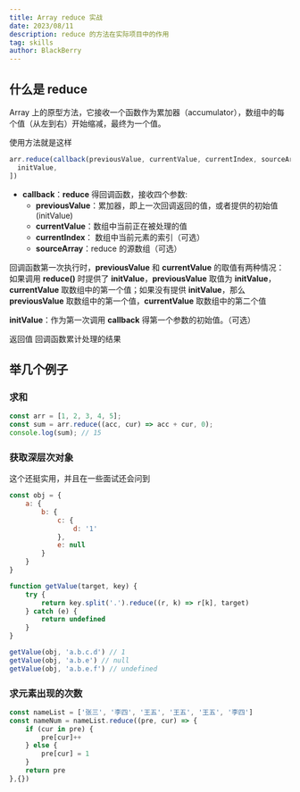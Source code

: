 ```yaml
---
title: Array reduce 实战
date: 2023/08/11
description: reduce 的方法在实际项目中的作用
tag: skills
author: BlackBerry
---
```


## 什么是 reduce

Array 上的原型方法，它接收一个函数作为累加器（accumulator），数组中的每个值（从左到右）开始缩减，最终为一个值。

使用方法就是这样
```js
arr.reduce(callback(previousValue, currentValue, currentIndex, sourceArray), [
  initValue,
])
```

- **callback**：**reduce** 得回调函数，接收四个参数:
  - **previousValue**：累加器，即上一次回调返回的值，或者提供的初始值(initValue)
  - **currentValue**：数组中当前正在被处理的值
  - **currentIndex**： 数组中当前元素的索引（可选）
  - **sourceArray**：reduce 的源数组（可选）


回调函数第一次执行时，**previousValue** 和 **currentValue** 的取值有两种情况：如果调用 **reduce()** 时提供了 **initValue**，**previousValue** 取值为 **initValue**，**currentValue** 取数组中的第一个值；如果没有提供 **initValue**，那么 **previousValue** 取数组中的第一个值，**currentValue** 取数组中的第二个值

**initValue**：作为第一次调用 **callback** 得第一个参数的初始值。（可选）

返回值
回调函数累计处理的结果


## 举几个例子


### 求和
```js
const arr = [1, 2, 3, 4, 5];
const sum = arr.reduce((acc, cur) => acc + cur, 0);
console.log(sum); // 15
```

### 获取深层次对象
这个还挺实用，并且在一些面试还会问到

```js
const obj = {
    a: {
        b: {
            c: {
                d: '1'
            },
            e: null
        }
    }
}

function getValue(target, key) {
    try {
        return key.split('.').reduce((r, k) => r[k], target)
    } catch (e) {
        return undefined
    }
}

getValue(obj, 'a.b.c.d') // 1
getValue(obj, 'a.b.e') // null
getValue(obj, 'a.b.e.f') // undefined
```

### 求元素出现的次数
```js
const nameList = ['张三', '李四', '王五', '王五', '王五', '李四']
const nameNum = nameList.reduce((pre, cur) => {
    if (cur in pre) {
        pre[cur]++
    } else {
        pre[cur] = 1
    }
    return pre
},{})
```
